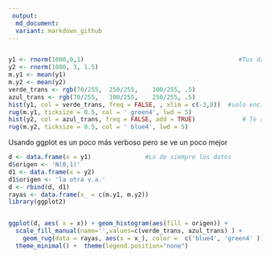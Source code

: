 ---
 output: 
  md_document:
  variant: markdown_github
---

```{r setup, include=FALSE}
```


```{r  }
y1 <- rnorm(1000,0,1)                                           #Tus datos
y2 <- rnorm(1000, 3, 1.5)
m.y1 <- mean(y1)
m.y2 <- mean(y2)
verde_trans <- rgb(70/255,	250/255,	100/255, .5)
azul_trans <- rgb(70/255,	100/255,	250/255, .5)
hist(y1, col = verde_trans, freq = FALSE, , xlim = c(-3,8))  #solo encimas la otra
rug(m.y1, ticksize = 0.5, col = ' green4', lwd = 5)
hist(y2, col = azul_trans, freq = FALSE, add = TRUE)             # Te sugiero imprimir primero la v.a. con mayor rango
rug(m.y2, ticksize = 0.5, col = ' blue4', lwd = 5)
```


Usando ggplot es un poco más verboso pero se ve un poco mejor 
```{r}
d <- data.frame(x = y1)               #Lo de siempre los datos
d$origen <- 'N(0,1)'
d1 <- data.frame(x = y2)
d1$origen <- 'la otra v.a.'
d <- rbind(d, d1)
rayas <- data.frame(x_ = c(m.y1, m.y2))
library(ggplot2)


ggplot(d, aes( x = x)) + geom_histogram(aes(fill = origen)) +
  scale_fill_manual(name='',values=c(verde_trans, azul_trans) ) +
    geom_rug(data = rayas, aes(x = x_), color =  c('blue4', 'green4' )) +
  theme_minimal() +  theme(legend.position="none")

```